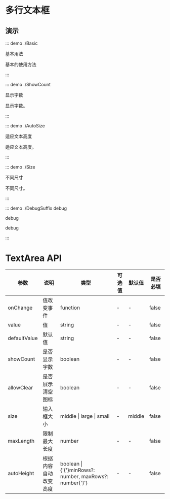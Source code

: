 # 多行文本框

## 演示

::: demo ./Basic

基本用法

基本的使用方法

:::

::: demo ./ShowCount

显示字数

显示字数。

:::

::: demo ./AutoSize

适应文本高度

适应文本高度。

:::

::: demo ./Size

不同尺寸

不同尺寸。

:::

::: demo ./DebugSuffix debug

debug

debug

:::

# TextArea API

| 参数 | 说明 | 类型 | 可选值 | 默认值 | 是否必填 |
| --- | --- | --- | --- | --- | --- |
| onChange | 值改变事件 | function | - | - | false |
| value | 值 | string | - | - | false |
| defaultValue | 默认值 | string | - | - | false |
| showCount | 是否显示字数 | boolean | - | - | false |
| allowClear | 是否展示清空图标 | boolean | - | - | false |
| size | 输入框大小 | middle &#x007c; large &#x007c; small | - | middle | false |
| maxLength | 限制最大长度 | number | - | - | false |
| autoHeight | 根据内容自动改变高度 | boolean &#x007c; {'{'}minRows?: number, maxRows?: number{'}'} | - | - | false |
